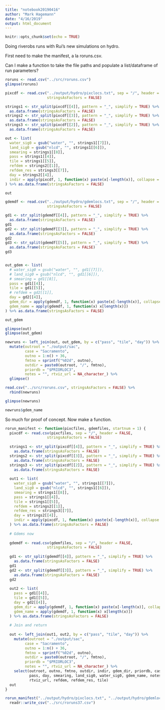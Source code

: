 ```yaml
---
title: "notebook20190416"
author: "Mark Hagemann"
date: "4/16/2019"
output: html_document
---
```


```r
knitr::opts_chunk$set(echo = TRUE)
```


Doing riverobs runs with Rui's new simulations on hydro. 

First need to make the manifest, a la roruns.csv.

Can I make a function to take the file paths and populate a list/dataframe of run parameters?

```r
roruns <- read.csv("../src/roruns.csv")
glimpse(roruns)
```

```r
pixcdf <- read.csv("../output/hydro/pixclocs.txt", sep = "/", header = FALSE,
                   stringsAsFactors = FALSE)

strings1 <- str_split(pixcdf[[4]], pattern = "_", simplify = TRUE) %>% 
  as.data.frame(stringsAsFactors = FALSE)
strings2 <- str_split(pixcdf[[3]], pattern = "_", simplify = TRUE) %>% 
  as.data.frame(stringsAsFactors = FALSE)
strings3 <- str_split(pixcdf[[2]], pattern = "_", simplify = TRUE) %>% 
  as.data.frame(stringsAsFactors = FALSE)

out <- list(
  water_sig0 = gsub("water", "", strings1[[7]]),
  land_sig0 = gsub("nlcd", "", strings1[[6]]),
  smearing = strings1[[8]],
  pass = strings1[[4]],
  tile = strings1[[5]],
  refdem = strings2[[1]],
  refdem_res = strings3[[7]],
  day = strings2[[4]],
  indir = apply(pixcdf, 1, function(x) paste(x[-length(x)], collapse = "/"))
) %>% as.data.frame(stringsAsFactors = FALSE)

out

```



```r
gdemdf <- read.csv("../output/hydro/gdemlocs.txt", sep = "/", header = FALSE,
                   stringsAsFactors = FALSE)

gd1 <- str_split(gdemdf[[4]], pattern = "_", simplify = TRUE) %>% 
  as.data.frame(stringsAsFactors = FALSE)
gd1
gd2 <- str_split(gdemdf[[3]], pattern = "_", simplify = TRUE) %>% 
  as.data.frame(stringsAsFactors = FALSE)
gd2
gd3 <- str_split(gdemdf[[5]], pattern = "_", simplify = TRUE) %>% 
  as.data.frame(stringsAsFactors = FALSE)
gd3


out_gdem <- list(
  # water_sig0 = gsub("water", "", gd1[[7]]),
  # land_sig0 = gsub("nlcd", "", gd1[[6]]),
  # smearing = gd1[[8]],
  pass = gd1[[4]],
  tile = gd1[[5]],
  # refdem = gd2[[1]],
  day = gd2[[4]],
  gdem_dir = apply(gdemdf, 1, function(x) paste(x[-length(x)], collapse = "/")),
  gdem_name = apply(gdemdf, 1, function(x) x[length(x)])
) %>% as.data.frame(stringsAsFactors = FALSE)

out_gdem
```



```r
glimpse(out)
glimpse(out_gdem)

newruns <- left_join(out, out_gdem, by = c("pass", "tile", "day")) %>% 
  mutate(outroot = "./output/sac",
         case = "Sacramento",
         outno = 1:n() + 36,
         fmtno = sprintf("%02d", outno),
         outdir = paste0(outroot, "/", fmtno),
         priordb = "$PRIORLOC3",
         notes = "", rtviz_url = NA_character_) %>% 
  glimpse()

read.csv("../src/roruns.csv", stringsAsFactors = FALSE) %>% 
  rbind(newruns)

glimpse(newruns)

newruns$gdem_name

```


So much for proof of concept. Now make a function.

```r
rorun_manifest <- function(pixcfiles, gdemfiles, startnum = 1) {
  pixcdf <- read.csv(pixcfiles, sep = "/", header = FALSE,
                   stringsAsFactors = FALSE)
  
  strings1 <- str_split(pixcdf[[4]], pattern = "_", simplify = TRUE) %>% 
    as.data.frame(stringsAsFactors = FALSE)
  strings2 <- str_split(pixcdf[[3]], pattern = "_", simplify = TRUE) %>% 
    as.data.frame(stringsAsFactors = FALSE)
  strings3 <- str_split(pixcdf[[2]], pattern = "_", simplify = TRUE) %>% 
    as.data.frame(stringsAsFactors = FALSE)
  
  out1 <- list(
    water_sig0 = gsub("water", "", strings1[[7]]),
    land_sig0 = gsub("nlcd", "", strings1[[6]]),
    smearing = strings1[[8]],
    pass = strings1[[4]],
    tile = strings1[[5]],
    refdem = strings2[[1]],
    refdem_res = strings3[[7]],
    day = strings2[[4]],
    indir = apply(pixcdf, 1, function(x) paste(x[-length(x)], collapse = "/"))
  ) %>% as.data.frame(stringsAsFactors = FALSE)
  
  # Gdems now
  
  gdemdf <- read.csv(gdemfiles, sep = "/", header = FALSE,
                   stringsAsFactors = FALSE)
  
  gd1 <- str_split(gdemdf[[4]], pattern = "_", simplify = TRUE) %>% 
    as.data.frame(stringsAsFactors = FALSE)
  gd1
  gd2 <- str_split(gdemdf[[3]], pattern = "_", simplify = TRUE) %>% 
    as.data.frame(stringsAsFactors = FALSE)
  gd2
  
  out2 <- list(
    pass = gd1[[4]],
    tile = gd1[[5]],
    day = gd2[[4]],
    gdem_dir = apply(gdemdf, 1, function(x) paste(x[-length(x)], collapse = "/")),
    gdem_name = apply(gdemdf, 1, function(x) x[length(x)])
  ) %>% as.data.frame(stringsAsFactors = FALSE)
  
  # Join and return
  
  out <- left_join(out1, out2, by = c("pass", "tile", "day")) %>% 
    mutate(outroot = "./output/sac",
         case = "Sacramento",
         outno = 1:n() + 36,
         fmtno = sprintf("%02d", outno),
         outdir = paste0(outroot, "/", fmtno),
         priordb = "$PRIORLOC3",
         notes = "", rtviz_url = NA_character_) %>% 
    select(outroot, outno, fmtno, outdir, indir, gdem_dir, priordb, case, 
           pass, day, smearing, land_sig0, water_sig0, gdem_name, notes, 
           rtviz_url, refdem, refdem_res, tile)
  out
}

rorun_manifest("../output/hydro/pixclocs.txt", "../output/hydro/gdemlocs.txt", 37) %>% 
  readr::write_csv("../src/roruns37.csv")

```




